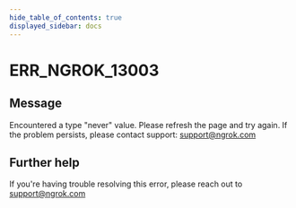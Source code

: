 ```yaml
---
hide_table_of_contents: true
displayed_sidebar: docs
---
```



# ERR_NGROK_13003

## Message

Encountered a type "never" value. Please refresh the page and try again. If the problem persists, please contact support: support@ngrok.com

<ErrorDetails error="err_ngrok_13003" />

## Further help

If you're having trouble resolving this error, please reach out to [support@ngrok.com](mailto:support@ngrok.com?subject=Help%20with%20ERR_NGROK_13003)
